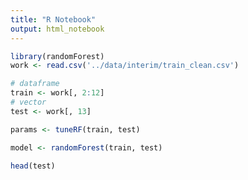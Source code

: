 ```yaml
---
title: "R Notebook"
output: html_notebook
---
```


```r
library(randomForest)
work <- read.csv('../data/interim/train_clean.csv')
```

```r
# dataframe
train <- work[, 2:12]
# vector
test <- work[, 13]
```


```r
params <- tuneRF(train, test)
```

```r
model <- randomForest(train, test)
```

```r
head(test)
```

